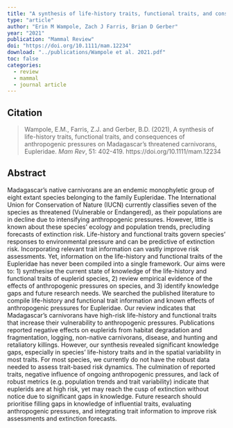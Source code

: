```yaml
---
title: "A synthesis of life‐history traits, functional traits, and consequences of anthropogenic pressures on Madagascar’s threatened carnivorans, Eupleridae"
type: "article"
author: "Erin M Wampole, Zach J Farris, Brian D Gerber"
year: "2021"
publication: "Mammal Review"
doi: "https://doi.org/10.1111/mam.12234"
download: "../publications/Wampole et al. 2021.pdf"
toc: false
categories:
  - review
  - mammal
  - journal article
---
```


## Citation 

> Wampole, E.M., Farris, Z.J. and Gerber, B.D. (2021), A synthesis of life-history traits, functional traits, and consequences of anthropogenic pressures on Madagascar’s threatened carnivorans, Eupleridae. *Mam Rev*, 51: 402-419. https://doi.org/10.1111/mam.12234

## Abstract

Madagascar’s native carnivorans are an endemic monophyletic group of eight extant species belonging to the family Eupleridae. The International Union for Conservation of Nature (IUCN) currently classifies seven of the species as threatened (Vulnerable or Endangered), as their populations are in decline due to intensifying anthropogenic pressures. However, little is known about these species’ ecology and population trends, precluding forecasts of extinction risk. Life-history and functional traits govern species’ responses to environmental pressure and can be predictive of extinction risk. Incorporating relevant trait information can vastly improve risk assessments. Yet, information on the life-history and functional traits of the Eupleridae has never been compiled into a single framework. Our aims were to: 1) synthesise the current state of knowledge of the life-history and functional traits of euplerid species, 2) review empirical evidence of the effects of anthropogenic pressures on species, and 3) identify knowledge gaps and future research needs. We searched the published literature to compile life-history and functional trait information and known effects of anthropogenic pressures for Eupleridae. Our review indicates that Madagascar’s carnivorans have high-risk life-history and functional traits that increase their vulnerability to anthropogenic pressures. Publications reported negative effects on euplerids from habitat degradation and fragmentation, logging, non-native carnivorans, disease, and hunting and retaliatory killings. However, our synthesis revealed significant knowledge gaps, especially in species’ life-history traits and in the spatial variability in most traits. For most species, we currently do not have the robust data needed to assess trait-based risk dynamics. The culmination of reported traits, negative influence of ongoing anthropogenic pressures, and lack of robust metrics (e.g. population trends and trait variability) indicate that euplerids are at high risk, yet may reach the cusp of extinction without notice due to significant gaps in knowledge. Future research should prioritise filling gaps in knowledge of influential traits, evaluating anthropogenic pressures, and integrating trait information to improve risk assessments and extinction forecasts.